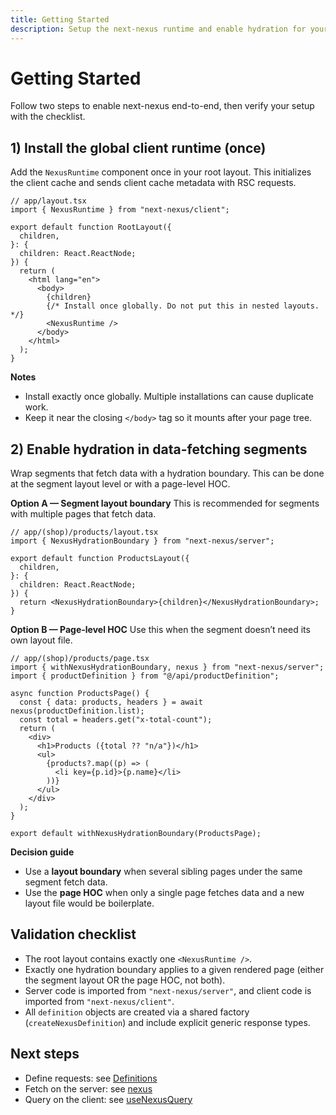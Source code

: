 ```yaml
---
title: Getting Started
description: Setup the next-nexus runtime and enable hydration for your data-fetching segments.
---
```


# Getting Started

Follow two steps to enable next-nexus end-to-end, then verify your setup with the checklist.

## 1) Install the global client runtime (once)

Add the `NexusRuntime` component once in your root layout. This initializes the client cache and sends client cache metadata with RSC requests.

```tsx path=null start=null
// app/layout.tsx
import { NexusRuntime } from "next-nexus/client";

export default function RootLayout({
  children,
}: {
  children: React.ReactNode;
}) {
  return (
    <html lang="en">
      <body>
        {children}
        {/* Install once globally. Do not put this in nested layouts. */}
        <NexusRuntime />
      </body>
    </html>
  );
}
```

**Notes**

- Install exactly once globally. Multiple installations can cause duplicate work.
- Keep it near the closing `</body>` tag so it mounts after your page tree.

## 2) Enable hydration in data-fetching segments

Wrap segments that fetch data with a hydration boundary. This can be done at the segment layout level or with a page-level HOC.

**Option A — Segment layout boundary**
This is recommended for segments with multiple pages that fetch data.

```tsx path=null start=null
// app/(shop)/products/layout.tsx
import { NexusHydrationBoundary } from "next-nexus/server";

export default function ProductsLayout({
  children,
}: {
  children: React.ReactNode;
}) {
  return <NexusHydrationBoundary>{children}</NexusHydrationBoundary>;
}
```

**Option B — Page-level HOC**
Use this when the segment doesn’t need its own layout file.

```tsx path=null start=null
// app/(shop)/products/page.tsx
import { withNexusHydrationBoundary, nexus } from "next-nexus/server";
import { productDefinition } from "@/api/productDefinition";

async function ProductsPage() {
  const { data: products, headers } = await nexus(productDefinition.list);
  const total = headers.get("x-total-count");
  return (
    <div>
      <h1>Products ({total ?? "n/a"})</h1>
      <ul>
        {products?.map((p) => (
          <li key={p.id}>{p.name}</li>
        ))}
      </ul>
    </div>
  );
}

export default withNexusHydrationBoundary(ProductsPage);
```

**Decision guide**

- Use a **layout boundary** when several sibling pages under the same segment fetch data.
- Use the **page HOC** when only a single page fetches data and a new layout file would be boilerplate.

## Validation checklist

- The root layout contains exactly one `<NexusRuntime />`.
- Exactly one hydration boundary applies to a given rendered page (either the segment layout OR the page HOC, not both).
- Server code is imported from `"next-nexus/server"`, and client code is imported from `"next-nexus/client"`.
- All `definition` objects are created via a shared factory (`createNexusDefinition`) and include explicit generic response types.

## Next steps

- Define requests: see [Definitions](/en/api/definitions)
- Fetch on the server: see [nexus](/en/api/nexus)
- Query on the client: see [useNexusQuery](/en/api/hooks/use-nexus-query)
